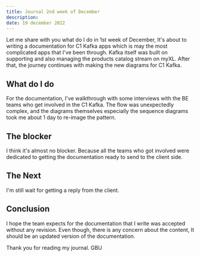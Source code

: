 ```yaml
---
title: Journal 2nd week of December 
description: 
date: 19 december 2022
---
```


Let me share with you what do I do in 1st week of December, It's about to writing a documentation for C1 Kafka apps which is may the most complicated apps that I've been through. Kafka itself was built on supporting and also managing the products catalog stream on myXL. After that, the journey continues with making the new diagrams for C1 Kafka.

## What do I do
For the documentation, I've walkthrough with some interviews with the BE teams who get involved in the C1 Kafka. The flow was unexpectedly complex, and the diagrams themselves especially the sequence diagrams took me about 1 day to re-image the pattern.

## The blocker 
I think it's almost no blocker. Because all the teams who got involved were dedicated to getting the documentation ready to send to the client side.

## The Next 
I'm still wait for getting a reply from the client.

## Conclusion
I hope the team expects for the documentation that I write was accepted without any revision. Even though, there is any concern about the content, It should be an updated version of the documentation.

Thank you for reading my journal. GBU
